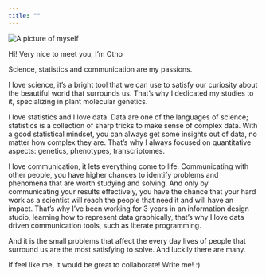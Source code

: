 ```yaml
---
title: ""
---
```


::::{.grid}

:::{.g-col-12 .g-col-md-4}

<img id="my-pic" src="img/id-pic.jpg" alt="A picture of myself"> 

:::

:::{.g-col-12 .g-col-md-8}

Hi! Very nice to meet you, I’m Otho

Science, statistics and communication are my passions.

I love science, it's a bright tool that we can use to satisfy our curiosity about the beautiful world that surrounds us. That’s why I dedicated my studies to it, specializing in plant molecular genetics.

I love statistics and I love data. Data are one of the languages of science; statistics is a collection of sharp tricks to make sense of complex data. With a good statistical mindset, you can always get some insights out of data, no matter how complex they are. That’s why I always focused on quantitative aspects: genetics, phenotypes, transcriptomes.

I love communication, it lets everything come to life. Communicating with other people, you have higher chances to identify problems and phenomena that are worth studying and solving. And only by communicating your results effectively, you have the chance that your hard work as a scientist will reach the people that need it and will have an impact. That’s why I’ve been working for 3 years in an information design studio, learning how to represent data graphically, that’s why I love data driven communication tools, such as literate programming.

And it is the small problems that affect the every day lives of people that surround us are the most satisfying to solve. And luckily there are many.

If feel like me, it would be great to collaborate! Write me! :)

:::

::::
